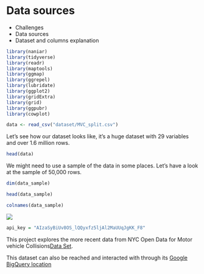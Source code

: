 # Data sources

- Challenges
- Data sources
- Dataset and columns explanation

```r
library(naniar)
library(tidyverse)
library(readr)
library(maptools)
library(ggmap)
library(ggrepel)
library(lubridate)
library(ggplot2)
library(gridExtra)
library(grid)
library(ggpubr)
library(cowplot)
```

```r
data <- read_csv("dataset/MVC_split.csv")
```

Let's see how our dataset looks like, it's a huge dataset with 29 variables and over 1.6 million rows. 

```r
head(data)
```

We might need to use a sample of the data in some places. Let's have a look at the sample of 50,000 rows.

```r
dim(data_sample)
```

```r
head(data_sample)
```

```r
colnames(data_sample)
```

![]("")

```r
api_key = "AIzaSyBiUv8OS_lQQyxfz5ljAl2MaUUqJgKK_F8"
```

This project explores the more recent data from NYC Open Data for Motor vehicle Collisions[Data Set](https://data.cityofnewyork.us/Public-Safety/NYPD-Motor-Vehicle-Collisions/h9gi-nx95).

This dataset can also be reached and interacted with through its [Google BigQuery location](https://bigquery.cloud.google.com/table/bigquery-public-data:new_york.nypd_mv_collisions?tab=schema)

